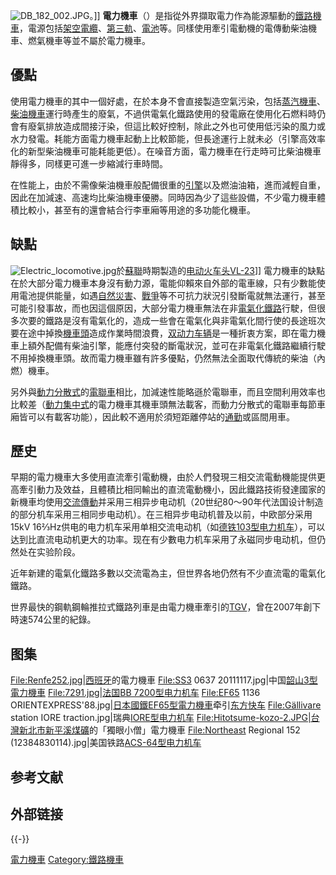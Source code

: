 {{noteTA
|G1=Railway
}}

{{unreferenced|time=2018-04-04T12:13:59+00:00}}
{{otheruses|subject=從外界擷取電力作為能源驅動的鐵路機車|other=其他以电能驱动的车辆|电动车}}
[[File:DB_182_002.JPG|thumb]]。]]
'''電力機車'''（{{lang-en|electric locomotive}}）是指從外界擷取電力作為能源驅動的[[鐵路機車|鐵路機車]]，電源包括[[架空電纜|架空電纜]]、[[軌道供電|第三軌]]、[[電池|電池]]等。同樣使用牽引電動機的電傳動柴油機車、燃氣機車等並不屬於電力機車。

== 優點 ==
使用電力機車的其中一個好處，在於本身不會直接製造空氣污染，包括[[蒸汽機車|蒸汽機車]]、[[柴油機車|柴油機車]]運行時產生的廢氣，不過供電氣化鐵路使用的發電廠在使用化石燃料時仍會有廢氣排放造成間接汙染，但這比較好控制，除此之外也可使用低污染的風力或水力發電。耗能方面電力機車起動上比較節能，但長途運行上就未必（引擎高效率化的新型柴油機車可能耗能更低）。在噪音方面，電力機車在行走時可比柴油機車靜得多，同樣更可進一步縮減行車時間。

在性能上，由於不需像柴油機車般配備很重的[[引擎|引擎]]以及燃油油箱，進而減輕自重，因此在加減速、高速均比柴油機車優勝。同時因為少了這些設備，不少電力機車體積比較小，甚至有的還會結合行李車廂等用途的多功能化機車{{Citation needed|date=2022-01-21}}。

== 缺點 ==
[[File:Electric_locomotive.jpg|thumb]]於[[蘇聯|蘇聯]]時期製造的[[VL23型電力機車|电动火车头VL-23]]]]
電力機車的缺點在於大部分電力機車本身沒有動力源，電能仰賴來自外部的電車線，只有少數能使用電池提供能量，如遇[[自然災害|自然災害]]、[[戰爭|戰爭]]等不可抗力狀況引發斷電就無法運行，甚至可能引發事故，而也因這個原因，大部分電力機車無法在非[[電氣化鐵路|電氣化鐵路]]行駛，但很多次要的鐵路是沒有電氣化的，造成一些會在電氣化與非電氣化間行使的長途班次要在途中掉換[[鐵路機車|機車頭]]造成作業時間浪費，[[双动力铁路车辆|双动力车辆]]是一種折衷方案，即在電力機車上額外配備有柴油引擎，能應付突發的斷電狀況，並可在非電氣化鐵路繼續行駛不用掉換機車頭。故而電力機車雖有許多優點，仍然無法全面取代傳統的柴油（內燃）機車。

另外與[[動力分散式列車|動力分散式]]的[[電聯車|電聯車]]相比，加減速性能略遜於電聯車，而且空間利用效率也比較差（[[動力集中式列車|動力集中式]]的電力機車其機車頭無法載客，而動力分散式的電聯車每節車廂皆可以有載客功能），因此較不適用於須短距離停站的[[通勤|通勤]]或區間用車。

== 歷史 ==
早期的電力機車大多使用直流牽引電動機，由於人們發現三相交流電動機能提供更高牽引動力及效益，且體積比相同輸出的直流電動機小，因此鐵路技術發達國家的新機車均使用[[可變電壓可變頻控制器|交流傳動]]并采用三相异步电动机（20世纪80～90年代法国设计制造的部分机车采用三相同步电动机）。在三相异步电动机普及以前，中欧部分采用15kV 16⅔Hz供电的电力机车采用单相交流电动机（如[[德国联邦铁路103型电力机车|德铁103型电力机车]]），可以达到比直流电动机更大的功率。现在有少數电力机车采用了永磁同步电动机，但仍然处在实验阶段。

近年新建的電氣化鐵路多數以交流電為主，但世界各地仍然有不少直流電的電氣化鐵路。

世界最快的鋼軌鋼輪推拉式鐵路列車是由電力機車牽引的[[法国高速列车|TGV]]，曾在2007年創下時速574公里的紀錄。

== 图集 ==
<gallery>
File:Renfe252.jpg|[[西班牙|西班牙]]的電力機車
File:SS3 0637 20111117.jpg|中国[[韶山3型電力機車|韶山3型電力機車]]
File:7291.jpg|法国[[BB_7200型电力机车|BB 7200型电力机车]]
File:EF65 1136 ORIENTEXPRESS'88.jpg|[[日本國鐵EF65型電力機車|日本國鐵EF65型電力機車]]牵引[[东方快车|东方快车]]
File:Gällivare station IORE traction.jpg|瑞典[[IORE型电力机车|IORE型电力机车]]
File:Hitotsume-kozo-2.JPG|台灣新北市[[新平溪煤礦|新平溪煤礦]]的「獨眼小僧」電力機車
File:Northeast Regional 152 (12384830114).jpg|美国铁路[[ACS-64型电力机车|ACS-64型电力机车]]
</gallery>

== 参考文献 ==
{{Reflist}}

== 外部链接 ==
{{Commonscat|Electric locomotives}}

{{-}}
{{鐵路}}
{{Authority control}}

[[Category:電力機車|]]
[[Category:鐵路機車|Category:鐵路機車]]